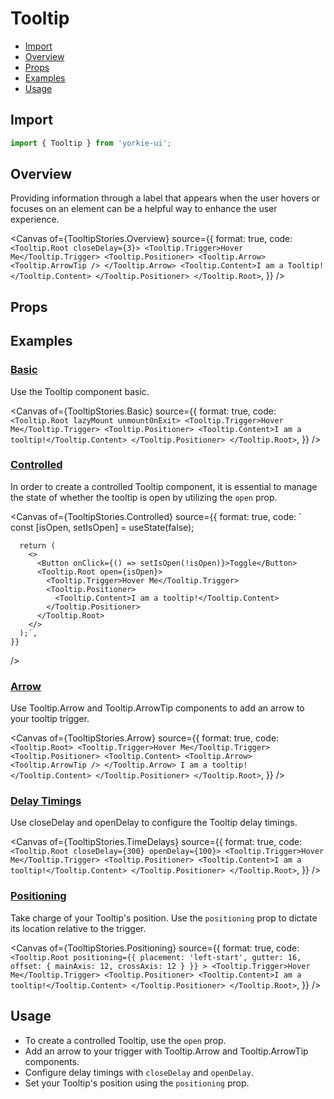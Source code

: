 # Tooltip


<Meta of={TooltipStories} />

- [Import](#import)
- [Overview](#overview)
- [Props](#props)
- [Examples](#examples)
- [Usage](#usage)

## Import

```jsx
import { Tooltip } from 'yorkie-ui';
```

## Overview

Providing information through a label that appears when the user hovers or focuses on an element can be a helpful way to enhance the user experience.

<Canvas
  of={TooltipStories.Overview}
  source={{
    format: true,
    code: `
      <Tooltip.Root closeDelay={3}>
        <Tooltip.Trigger>Hover Me</Tooltip.Trigger>
        <Tooltip.Positioner>
          <Tooltip.Arrow>
            <Tooltip.ArrowTip />
          </Tooltip.Arrow>
          <Tooltip.Content>I am a Tooltip!</Tooltip.Content>
        </Tooltip.Positioner>
      </Tooltip.Root>
    `,
  }}
/>

## Props

<Controls />

## Examples

### [Basic](#tooltip-kinds)

Use the Tooltip component basic.

<Canvas
  of={TooltipStories.Basic}
  source={{
    format: true,
    code: `
      <Tooltip.Root lazyMount unmountOnExit>
        <Tooltip.Trigger>Hover Me</Tooltip.Trigger>
        <Tooltip.Positioner>
          <Tooltip.Content>I am a tooltip!</Tooltip.Content>
        </Tooltip.Positioner>
      </Tooltip.Root>
    `,
  }}
/>

### [Controlled](#tooltip-Controlled)

In order to create a controlled Tooltip component, it is essential to manage the state of whether the tooltip is open by utilizing the `open` prop.

<Canvas
  of={TooltipStories.Controlled}
  source={{
    format: true,
    code: `
      const [isOpen, setIsOpen] = useState(false);

      return (
        <>
          <Button onClick={() => setIsOpen(!isOpen)}>Toggle</Button>
          <Tooltip.Root open={isOpen}>
            <Tooltip.Trigger>Hover Me</Tooltip.Trigger>
            <Tooltip.Positioner>
              <Tooltip.Content>I am a tooltip!</Tooltip.Content>
            </Tooltip.Positioner>
          </Tooltip.Root>
        </>
      );`,
    }}

/>

### [Arrow](#tooltip-arrow)

Use Tooltip.Arrow and Tooltip.ArrowTip components to add an arrow to your tooltip trigger.

<Canvas
  of={TooltipStories.Arrow}
  source={{
    format: true,
    code: `
      <Tooltip.Root>
        <Tooltip.Trigger>Hover Me</Tooltip.Trigger>
        <Tooltip.Positioner>
          <Tooltip.Content>
            <Tooltip.Arrow>
              <Tooltip.ArrowTip />
            </Tooltip.Arrow>
            I am a tooltip!
          </Tooltip.Content>
        </Tooltip.Positioner>
      </Tooltip.Root>
    `,
  }}
/>

### [Delay Timings](#tooltip-delay-timings)

Use closeDelay and openDelay to configure the Tooltip delay timings.

<Canvas
  of={TooltipStories.TimeDelays}
  source={{
    format: true,
    code: `
      <Tooltip.Root closeDelay={300} openDelay={100}>
        <Tooltip.Trigger>Hover Me</Tooltip.Trigger>
        <Tooltip.Positioner>
          <Tooltip.Content>I am a tooltip!</Tooltip.Content>
        </Tooltip.Positioner>
      </Tooltip.Root>
    `,
  }}
/>

### [Positioning](#tooltip-positioning)

Take charge of your Tooltip's position. Use the `positioning` prop to dictate its location relative to the trigger.

<Canvas
  of={TooltipStories.Positioning}
  source={{
    format: true,
    code: `
      <Tooltip.Root
        positioning={{ placement: 'left-start', gutter: 16, offset: { mainAxis: 12, crossAxis: 12 } }}
      >
        <Tooltip.Trigger>Hover Me</Tooltip.Trigger>
        <Tooltip.Positioner>
          <Tooltip.Content>I am a tooltip!</Tooltip.Content>
        </Tooltip.Positioner>
      </Tooltip.Root>
    `,
  }}
/>

## Usage

- To create a controlled Tooltip, use the `open` prop.
- Add an arrow to your trigger with Tooltip.Arrow and Tooltip.ArrowTip components.
- Configure delay timings with `closeDelay` and `openDelay`.
- Set your Tooltip's position using the `positioning` prop.
